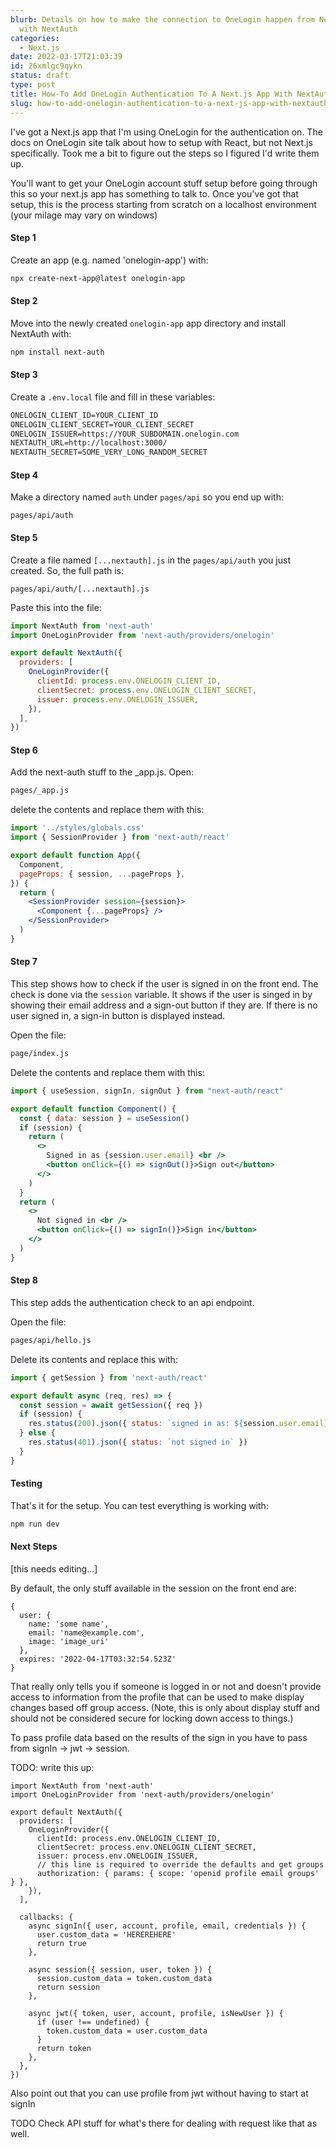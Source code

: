 ```yaml
---
blurb: Details on how to make the connection to OneLogin happen from Next.js
  with NextAuth
categories:
  - Next.js
date: 2022-03-17T21:03:39
id: 26xmlgc9qykn
status: draft
type: post
title: How-To Add OneLogin Authentication To A Next.js App With NextAuth
slug: how-to-add-onelogin-authentication-to-a-next-js-app-with-nextauth--26xmlgc9qykn
---
```


I've got a Next.js app that I'm using OneLogin for the authentication on. The docs on OneLogin site talk about how to setup with React, but not Next.js specifically. Took me a bit to figure out the steps so I figured I'd write them up. 

You'll want to get your OneLogin account stuff setup before going through this so your next.js app has something to talk to. Once you've got that setup, this is the process starting from scratch on a localhost environment (your milage may vary on windows) 


#### Step 1 

Create an app (e.g. named 'onelogin-app') with:

```bash
npx create-next-app@latest onelogin-app
```


#### Step 2

Move into the newly created `onelogin-app` app directory and install NextAuth with:

```bash
npm install next-auth
```


#### Step 3

Create a `.env.local` file and fill in these variables:

```txt
ONELOGIN_CLIENT_ID=YOUR_CLIENT_ID
ONELOGIN_CLIENT_SECRET=YOUR_CLIENT_SECRET
ONELOGIN_ISSUER=https://YOUR_SUBDOMAIN.onelogin.com
NEXTAUTH_URL=http://localhost:3000/
NEXTAUTH_SECRET=SOME_VERY_LONG_RANDOM_SECRET
```


#### Step 4

Make a directory named `auth` under `pages/api` so you end up with:

```
pages/api/auth
```


#### Step 5

Create a file named `[...nextauth].js` in the `pages/api/auth` you just created. So, the full path is:

```
pages/api/auth/[...nextauth].js
```

Paste this into the file:

```jsx
import NextAuth from 'next-auth'
import OneLoginProvider from 'next-auth/providers/onelogin'

export default NextAuth({
  providers: [
    OneLoginProvider({
      clientId: process.env.ONELOGIN_CLIENT_ID,
      clientSecret: process.env.ONELOGIN_CLIENT_SECRET,
      issuer: process.env.ONELOGIN_ISSUER,
    }),
  ],
})
```

#### Step 6

Add the next-auth stuff to the _app.js. Open:

```txt
pages/_app.js
``` 

delete the contents and replace them with this:

```jsx
import '../styles/globals.css'
import { SessionProvider } from 'next-auth/react'

export default function App({
  Component,
  pageProps: { session, ...pageProps },
}) {
  return (
    <SessionProvider session={session}>
      <Component {...pageProps} />
    </SessionProvider>
  )
}
```

#### Step 7

This step shows how to check if the user is signed in on the front end. The check is done via the `session` variable. It shows if the user is singed in by showing their email address and a sign-out button if they are. If there is no user signed in, a sign-in button is displayed instead. 

Open the file:

```txt
page/index.js
```

Delete the contents and replace them with this:

```jsx
import { useSession, signIn, signOut } from "next-auth/react"

export default function Component() {
  const { data: session } = useSession()
  if (session) {
    return (
      <>
        Signed in as {session.user.email} <br />
        <button onClick={() => signOut()}>Sign out</button>
      </>
    )
  }
  return (
    <>
      Not signed in <br />
      <button onClick={() => signIn()}>Sign in</button>
    </>
  )
}
```


#### Step 8 

This step adds the authentication check to an api endpoint. 

Open the file:

```txt
pages/api/hello.js
```

Delete its contents and replace this with:


```jsx
import { getSession } from 'next-auth/react'

export default async (req, res) => {
  const session = await getSession({ req })
  if (session) {
    res.status(200).json({ status: `signed in as: ${session.user.email}` })
  } else {
    res.status(401).json({ status: `not signed in` })
  }
}
```


#### Testing

That's it for the setup. You can test everything is working with:

```bash
npm run dev
```

#### Next Steps


[this needs editing...]


By default, the only stuff available in the session on the front end are:

```
{
  user: {
    name: 'some name',
    email: 'name@example.com',
    image: 'image_uri'
  },
  expires: '2022-04-17T03:32:54.523Z'
}
```

That really only tells you if someone is logged in or not and doesn't provide access to information from the profile that can be used to make display changes based off group access. (Note, this is only about display stuff and should not be considered secure for locking down access to things.)

To pass profile data based on the results of the sign in you have to pass from signIn -> jwt -> session. 


TODO: write this up:

```
import NextAuth from 'next-auth'
import OneLoginProvider from 'next-auth/providers/onelogin'

export default NextAuth({
  providers: [
    OneLoginProvider({
      clientId: process.env.ONELOGIN_CLIENT_ID,
      clientSecret: process.env.ONELOGIN_CLIENT_SECRET,
      issuer: process.env.ONELOGIN_ISSUER,
      // this line is required to override the defaults and get groups
      authorization: { params: { scope: 'openid profile email groups' } },
    }),
  ],

  callbacks: {
    async signIn({ user, account, profile, email, credentials }) {
      user.custom_data = 'HEREREHERE'
      return true
    },

    async session({ session, user, token }) {
      session.custom_data = token.custom_data
      return session
    },

    async jwt({ token, user, account, profile, isNewUser }) {
      if (user !== undefined) {
        token.custom_data = user.custom_data
      }
      return token
    },
  },
})
```


Also point out that you can use profile from jwt without having to start at signIn


TODO Check API stuff for what's there for dealing with request like that as well. 










